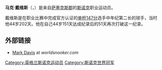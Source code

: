 {{Expand language|1=en|time=2021-01-06T15:17:42+00:00}}
{{Unreferenced|time=2021-01-06T15:17:42+00:00}}
{{NoteTA
|G1=Snooker
}}
{{other people||马克·戴维斯}}
{{Infobox snooker player
| name          = 马克·戴维斯
| image         = Mark Davis PHC 2016-3.jpg
| caption       = {{tsl|en|2016 Paul Hunter Classic|2016年保罗亨特经典赛}}上的马克·戴维斯
| birth_date    = {{Birth date and age|df=yes|1972|8|12}}
| birth_place   = 英格兰[[萨塞克斯郡|萨塞克斯郡]]{{tsl|en|St Leonards-on-Sea|圣伦纳德}}
| death_date    =
| death_place   =
| Sport country = {{ENG}}
| Nickname      = The Battler from Hastings
| Professional  = 1991年–
| High ranking  = 12 {{small|(2013年6月–2014年3-5月)}}
| Prize money   = [[英镑|£]]1,355,440
| High break    = '''[[Maximum_break|147]]''' {{small|(两次)}} 
| Century break = 258
| Best finish   = 亚军 {{small|({{tsl|en|2018 English Open (snooker)|2018年斯诺克英格兰公开赛|2018年英格兰公开赛}})}} 
| Ranking wins  =
| Other wins    = 6
| World champ   =
}}
'''马克·戴维斯'''（{{lang-en|Mark Davis}}，{{bd|1972年|8月12日}}）是来自[[萨塞克斯郡|萨塞克斯郡]]{{tsl|en|St Leonards-on-Sea|圣伦纳德}}的[[斯诺克|斯诺克]]职业运动员。

戴维斯是在职业比赛中完成官方认证的[[滿分桿|单杆147分]]选手中年纪第二长的球手，当时他44岁202天。他在自己44岁151天达成纪录后的51天再次打破这一纪录。

== 外部链接 ==
{{commons category|Mark Davis}}
*[http://www.worldsnooker.com/players/mark-davis/ Mark Davis] at ''worldsnooker.com''

{{DEFAULTSORT:Davis, Mark}}
[[Category:英格兰斯诺克运动员|Category:英格兰斯诺克运动员]]
[[Category:斯诺克世界冠军|Category:斯诺克世界冠军]]